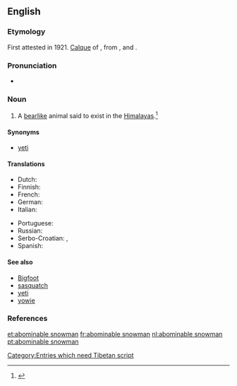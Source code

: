==English==

{{wikipedia}}

===Etymology===
First attested in 1921. [[calque|Calque]] of {{etyl|bo}} {{term||tr=metohkangmi|lang=bo}}, from {{term||tr=metoh||foul|lang=bo}}, and {{term||tr=kangmi||snowman|lang=bo}}.{{rfscript|Tibetan}}

===Pronunciation===
* {{a|US}} {{IPA|/əˈbɑm.ə.nə.bl̩ ˈsnoʊ.mæn/|/əˈbɑm.nə.bl̩ ˈsnoʊ.mæn/}}

===Noun===
{{en-noun|sg=[[abominable]] [[snowman]]|pl=abominable snowmen}}

# {{context|cryptozoology|often|capitalized}} A [[bearlike]] animal said to exist in the [[Himalayas]].<ref>{{reference-book | last =| first = | authorlink =  | coauthors =  | editor =Gove, Philip Babcock    | others =  | title = Webster's Third International Dictionary of the English Language Unabridged | origdate =  | origyear = 1909 | origmonth =  | url =  | format =  | accessdate =  | accessyear =  | accessmonth =  | edition =  | date =  | year =1976  | month =  | publisher =G. & C. Merriam Co.  | location = Springfield, MA | language =  | id =  | doi = | isbn =0-87779-101-5 | lccn = | ol = | pages =5| chapter =  | chapterurl =  | quote =}}</ref>

====Synonyms====
* [[yeti]]

====Translations====
{{trans-top|manlike or apelike animal said to exist in the Himalayas}}
* Dutch: {{t-|nl|Verschrikkelijke Sneeuwman|m}}
* Finnish: {{t+|fi|lumimies}}
* French: {{t+|fr|abominable homme des neiges|m}}
* German: {{t+|de|Yeti|m}}
* Italian: {{t-|it|abominevole uomo delle nevi|m}}
{{trans-mid}}
* Portuguese: {{t-|pt|abominável homem das neves|m}}
* Russian: {{t+|ru|снежный человек|m|tr=snežnyj čelovék}}
* Serbo-Croatian: {{t-|sh|strašni snježni čovjek}}, {{t-|sh|jeti|m}}
* Spanish: {{t-|es|abominable hombre de las nieves|m}}
{{trans-bottom}}

====See also====
* [[Bigfoot]]
* [[sasquatch]]
* [[yeti]]
* [[yowie]]

===References===
<references/>

[[Category:Entries which need Tibetan script]]

[[et:abominable snowman]]
[[fr:abominable snowman]]
[[nl:abominable snowman]]
[[pt:abominable snowman]]